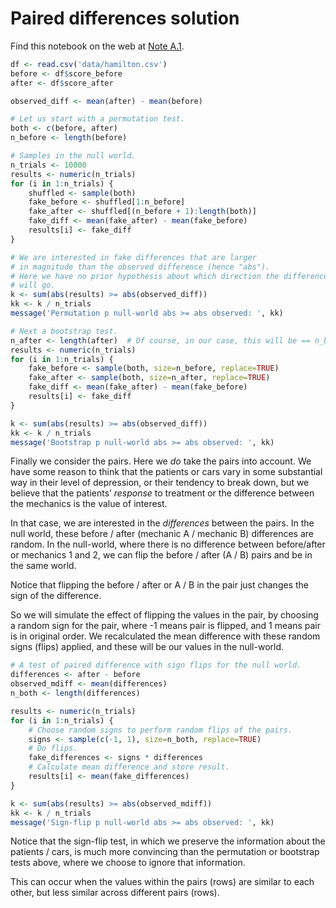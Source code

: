# Paired differences solution


Find this notebook on the web at
<a class="quarto-xref" href="https://resampling-stats.github.io/edition-3-r/exercise_solutions.html#nte-paired_differences_solution">Note <span>A.1</span></a>.

```r
df <- read.csv('data/hamilton.csv')
before <- df$score_before
after <- df$score_after

observed_diff <- mean(after) - mean(before)

# Let us start with a permutation test.
both <- c(before, after)
n_before <- length(before)

# Samples in the null world.
n_trials <- 10000
results <- numeric(n_trials)
for (i in 1:n_trials) {
    shuffled <- sample(both)
    fake_before <- shuffled[1:n_before]
    fake_after <- shuffled[(n_before + 1):length(both)]
    fake_diff <- mean(fake_after) - mean(fake_before)
    results[i] <- fake_diff
}

# We are interested in fake differences that are larger
# in magnitude than the observed difference (hence "abs").
# Here we have no prior hypothesis about which direction the difference
# will go.
k <- sum(abs(results) >= abs(observed_diff))
kk <- k / n_trials
message('Permutation p null-world abs >= abs observed: ', kk)
```

```r
# Next a bootstrap test.
n_after <- length(after)  # Of course, in our case, this will be == n_before
results <- numeric(n_trials)
for (i in 1:n_trials) {
    fake_before <- sample(both, size=n_before, replace=TRUE)
    fake_after <- sample(both, size=n_after, replace=TRUE)
    fake_diff <- mean(fake_after) - mean(fake_before)
    results[i] <- fake_diff
}

k <- sum(abs(results) >= abs(observed_diff))
kk <- k / n_trials
message('Bootstrap p null-world abs >= abs observed: ', kk)
```

Finally we consider the pairs. Here we *do* take the pairs into account.
We have some reason to think that the patients or cars vary in some
substantial way in their level of depression, or their tendency to break
down, but we believe that the patients’ *response* to treatment or the
difference between the mechanics is the value of interest.

In that case, we are interested in the *differences* between the pairs.
In the null world, these before / after (mechanic A / mechanic B)
differences are random. In the null-world, where there is no difference
between before/after or mechanics 1 and 2, we can flip the before /
after (A / B) pairs and be in the same world.

Notice that flipping the before / after or A / B in the pair just
changes the sign of the difference.

So we will simulate the effect of flipping the values in the pair, by
choosing a random sign for the pair, where -1 means pair is flipped, and
1 means pair is in original order. We recalculated the mean difference
with these random signs (flips) applied, and these will be our values in
the null-world.

```r
# A test of paired difference with sign flips for the null world.
differences <- after - before
observed_mdiff <- mean(differences)
n_both <- length(differences)

results <- numeric(n_trials)
for (i in 1:n_trials) {
    # Choose random signs to perform random flips of the pairs.
    signs <- sample(c(-1, 1), size=n_both, replace=TRUE)
    # Do flips.
    fake_differences <- signs * differences
    # Calculate mean difference and store result.
    results[i] <- mean(fake_differences)
}

k <- sum(abs(results) >= abs(observed_mdiff))
kk <- k / n_trials
message('Sign-flip p null-world abs >= abs observed: ', kk)
```

Notice that the sign-flip test, in which we preserve the information
about the patients / cars, is much more convincing than the permutation
or bootstrap tests above, where we choose to ignore that information.

This can occur when the values within the pairs (rows) are similar to
each other, but less similar across different pairs (rows).
